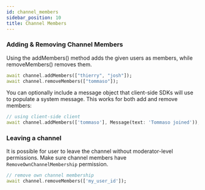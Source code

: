 ```yaml
---
id: channel_members
sidebar_position: 10
title: Channel Members
---
```


### Adding & Removing Channel Members

Using the addMembers() method adds the given users as members, while removeMembers() removes them.

```dart
await channel.addMembers(["thierry", "josh"]);
await channel.removeMembers(["tommaso"]);
```

You can optionally include a message object that client-side SDKs will use to populate a system message.
This works for both add and remove members:

```dart
// using client-side client
await channel.addMembers(['tommaso'], Message(text: 'Tommaso joined'));
```

### Leaving a channel

It is possible for user to leave the channel without moderator-level permissions.
Make sure channel members have `RemoveOwnChannelMembership` permission.

```dart
// remove own channel membership
await channel.removeMembers(['my_user_id']);
```

